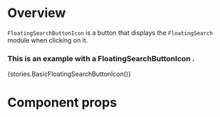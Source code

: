 
<Meta
    title="Modules/Listview/Components/FloatingSearchButtonIcon"
    component={FloatingSearchButtonIcon}
/>

# Overview

`FloatingSearchButtonIcon` is a button that displays the `FloatingSearch` module when clicking on it.

### This is an example with a FloatingSearchButtonIcon .

<Preview>
    <Story name="FloatingSearchButtonIcon">{stories.BasicFloatingSearchButtonIcon()}</Story>
</Preview>

# Component props

<Props of={FloatingSearchButtonIcon} />
